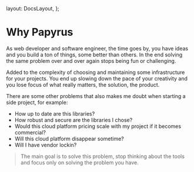 
  layout: DocsLayout,
};

# Why Papyrus

As web developer and software engineer, the time goes by, you have ideas and you build a ton of things, some better than others. In the end solving the same problem over and over again stops being fun or challenging.

Added to the complexity of choosing and maintaining some infrastructure for your projects.
You end up slowing down the pace of your creativity and you lose focus of what really matters, the solution, the product.

There are some other problems that also makes me doubt when starting a side project, for example:

- How up to date are this libraries?
- How robust and secure are the libraries I chose?
- Would this cloud platform pricing scale with my project if it becomes commercial?
- Will this cloud platform disappear sometime?
- Will I have vendor lockin?

> The main goal is to solve this problem, stop thinking about the tools and focus only on solving the problem you have.
